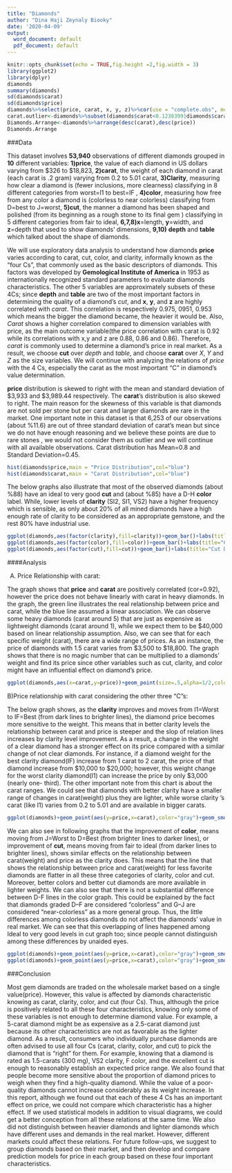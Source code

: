 ---
title: "Diamonds"
author: "Dina Haji Zeynaly Biooky"
date: '2020-04-09'
output:
  word_document: default
  pdf_document: default
---
```{r setup, include=FALSE}
knitr::opts_chunk$set(echo = TRUE,fig.height =2,fig.width = 3)
library(ggplot2)
library(dplyr)
diamonds
summary(diamonds)
sd(diamonds$carat)
sd(diamonds$price)
diamonds%>%select(price, carat, x, y, z)%>%cor(use = "complete.obs", method = "pearson")
carat.outlier<-diamonds%>%subset(diamonds$carat<0.1238399|diamonds$carat>1.471960)
Diamonds.Arrange<-diamonds%>%arrange(desc(carat),desc(price))
Diamonds.Arrange
```

 
###Data

This dataset involves **53,940** observations of different diamonds grouped in **10** different variables: **1)price**, the value of each diamond in US dollars varying from $326 to $18,823, **2)carat**, the weight of each diamond in carat (each carat is .2 gram) varying from 0.2 to 5.01 carat, **3)Clarity**, measuring how clear a diamond is (fewer inclusions, more clearness) classifying in 8 different categories from worst=I1  to best=IF , **4)color**, measuring how free from any color a diamond is (colorless to near colorless) classifying from D=best to J=worst, **5)cut**, the manner a diamond has been shaped and polished (from its beginning as a rough stone to its final gem ) classifying in 5 different categories from fair to ideal, **6,7,8)x**=length, **y**=width, and **z**=depth that used to show diamonds’ dimensions, **9,10)** **depth** and **table** which talked about the shape of diamonds.

We will use exploratory data analysis to understand how diamonds **price** varies according to carat, cut, color, and clarity, informally known as the “four Cs”, that commonly used as the basic descriptors of diamonds. This factors was developed by **Gemological Institute of America** in 1953 as internationally recognized standard parameters to evaluate diamonds characteristics. The other 5 variables are approximately subsets of these 4Cs; since **depth** and **table** are two of the most important factors in determining the quality of a diamond’s *cut*, and **x**, **y**, and **z** are highly correlated with *carat*. This correlation is respectively 0.975, 0951, 0.953 which means the bigger the diamond became, the heavier it would be. Also, *Carat* shows a higher correlation compared to dimension variables with price, as the main outcome variable(the price correlation with carat is 0.92 while its correlations with x,y and z are 0.88, 0.86 and 0.86). Therefore, *carat* is commonly used to determine a diamond’s price in real market. As a result, we choose **cut** over *depth* and *table*, and choose **carat** over *X*, *Y* and *Z* as the size variables. We will continue with analyzing the relations of *price* with the 4 Cs, especially the carat as the most important "C" in diamond's value determination. 

**price** distribution is skewed to right with the mean and standard deviation of $3,933 and $3,989.44 respectively. The **carat**’s distribution is also skewed to right. The main reason for the skewness of this variable is that diamonds are not sold per stone but per carat and larger diamonds are rare in the market. One important note in this dataset is that 6,253 of our observations (about %11.6) are out of three standard deviation of carat’s mean but since we do not have enough reasoning and we believe these points are due to rare stones , we would not consider them as outlier and we will continue with all available observations. Carat distribution has Mean=0.8 and Standard Deviation=0.45.
  
```{r echo=FALSE,message=FALSE,warning=FALSE, fig.height =3,fig.width = 4}
hist(diamonds$price,main = "Price Distribution",col="blue")
hist(diamonds$carat,main = "Carat Distribution",col="blue")
```
  
The below graphs also illustrate that most of the observed diamonds (about %88) have an ideal to very good **cut** and (about %85) have a D-H **color** label. While, lower levels of **clarity** (SI2, SI1, VS2) have a higher frequency which is sensible, as only about 20% of all mined diamonds have a high enough rate of clarity to be considered as an appropriate gemstone, and the rest 80% have industrial use. 


```{r echo=FALSE,message=FALSE,warning=FALSE, fig.height =3,fig.width = 4}
ggplot(diamonds,aes(factor(clarity),fill=clarity))+geom_bar()+labs(title="Clarity Distribution")+labs(x="Diamond Clarity")+theme_bw()+ theme(legend.position = "none")
ggplot(diamonds,aes(factor(color),fill=color))+geom_bar()+labs(title="Color Distribution")+labs(x="Diamond Color")+theme_bw()+ theme(legend.position = "none")
ggplot(diamonds,aes(factor(cut),fill=cut))+geom_bar()+labs(title="Cut Distribution")+labs(x="Diamond Cut")+theme_bw()+ theme(legend.position = "none")
```
  
####Analysis

A) Price Relationship with carat: 

The graph shows that **price** and **carat** are positively correlated (cor=0.92), however the price does not behave linearly with carat in heavy diamonds. In the graph, the green line illustrates the real relationship between price and carat, while the blue line assumed a linear association. We can observe some heavy diamonds (carat around 5) that are just as expensive as lightweight diamonds (carat around 1), while we expect them to be $40,000 based on linear relationship assumption. Also, we can see that for each specific weight (carat), there are a wide range of prices. As an instance, the price of diamonds with 1.5 carat varies from $3,500 to $18,800. The graph shows that there is no magic number that can be multiplied to a diamonds’ weight and find its price since other variables such as cut, clarity, and color might have an influential effect on diamond’s price.


```{r echo=FALSE,message=FALSE,message=FALSE,warning=FALSE,fig.height =3,fig.width = 4}
ggplot(diamonds,aes(x=carat,y=price))+geom_point(size=.5,alpha=1/2,color="brown")+geom_smooth(method="lm",se=FALSE,color="blue")+labs(title = "Price and Carat")+labs(x="Diamond weight in carat" , y="Diamond Price in US$")+theme_bw()+ theme(legend.position = "none")+geom_smooth(color="green")
```


B)Price relationship with carat considering the other three "C"s:

The below graph shows, as the **clarity** improves and moves from I1=Worst to IF=Best (from dark lines to brighter lines), the diamond price becomes more sensitive to the weight. This means that in better clarity levels the relationship between carat and price is steeper and the slop of relation lines increases by clarity level improvement. As a result, a change in the weight of a clear diamond has a stronger effect on its price compared with a similar change of not clear diamonds. For instance, if a diamond weight for the best clarity diamond(IF) increase from 1 carat to 2 carat, the price of that diamond increase from $10,000 to $20,000; however, this weight change for the worst clarity diamond(I1) can increase the price by only $3,000 (nearly one- third). The other important note from this chart is about the carat ranges. We could see that diamonds with better clarity have a smaller range of changes in carat(weight) plus they are lighter, while worse clarity ‘s carat (like I1) varies from 0.2 to 5.01 and are available in bigger carats.

```{r echo=FALSE,message=FALSE,warning=FALSE, fig.height =3,fig.width = 4}
ggplot(diamonds)+geom_point(aes(y=price,x=carat),color="gray")+geom_smooth(aes(y=price , x=carat, color=clarity),method="lm")+labs(title="Price-Carat considering Clarity")+labs(x="Diamond weight in carat",y="Diamond price in US$")+theme_bw() 
```

We can also see in following graphs that the improvement of **color**, means moving from J=Worst to D=Best (from brighter lines to darker lines), or improvement of **cut**,  means moving from fair to ideal (from darker lines to brighter lines), shows similar effects on the relationship between carat(weight) and price as the clarity does. This means that the line that shows the relationship between price and carat(weight) for less favorite diamonds are flatter in all these three categories of clarity, color and cut. Moreover, better colors and better cut diamonds are more available in lighter weights. We can also see that there is not a substantial difference between D-F lines in the color graph. This could be explained by the fact that diamonds graded D–F are considered "colorless" and G–J are considered "near-colorless" as a more general group. Thus, the little differences among colorless diamonds do not affect the diamonds' value in real market. We can see that this overlapping of lines happened among Ideal to very good levels in cut graph too; since people cannot distinguish among these differences by unaided eyes.

```{r echo=FALSE,message=FALSE,warning=FALSE, fig.height =3,fig.width = 4}
ggplot(diamonds)+geom_point(aes(y=price,x=carat),color="gray")+geom_smooth(aes(y=price , x=carat, color=color),method="lm")+labs(title="Price-Carat considering color")+labs(x="Diamond weight in carat ",y="Diamond price in US$")+theme_bw() 
ggplot(diamonds)+geom_point(aes(y=price,x=carat),color="gray")+geom_smooth(aes(y=price , x=carat, color=cut),method="lm")+labs(title="Price-Carat considering cut")+labs(x="Diamond weight in carat",y="Diamond price in US$")+theme_bw() 
```

###Conclusion

Most gem diamonds are traded on the wholesale market based on a single value(price). However, this value is affected by diamonds characteristic knowing as carat, clarity, color, and cut (four Cs). Thus, although the price is positively related to all these four characteristics, knowing only some of these variables is not enough to determine diamond value. For example, a 5-carat diamond might be as expensive as a 2.5-carat diamond just because its other characteristics are not as favorable as the lighter diamond. As a result, consumers who individually purchase diamonds are often advised to use all four Cs (carat, clarity, color, and cut) to pick the diamond that is “right” for them. For example, knowing that a diamond is rated as 1.5-carats (300 mg), VS2 clarity, F color, and the excellent cut is enough to reasonably establish an expected price range.
We also found that people become more sensitive about the proportion of diamond prices to weigh when they find a high-quality diamond. While the value of a poor-quality diamonds cannot increase considerably as its weight increase.
In this report, although we found out that each of these 4 Cs has an important effect on price, we could not compare which characteristic has a higher effect. If we used statistical models in addition to visual diagrams, we could get a better conception from all these relations at the same time. We also did not distinguish between heavier diamonds and lighter diamonds which have different uses and demands in the real market. However, different markets could affect these relations. For future follow-ups, we suggest to group diamonds based on their market, and then develop and compare prediction models for price in each group based on these four important characteristics.
